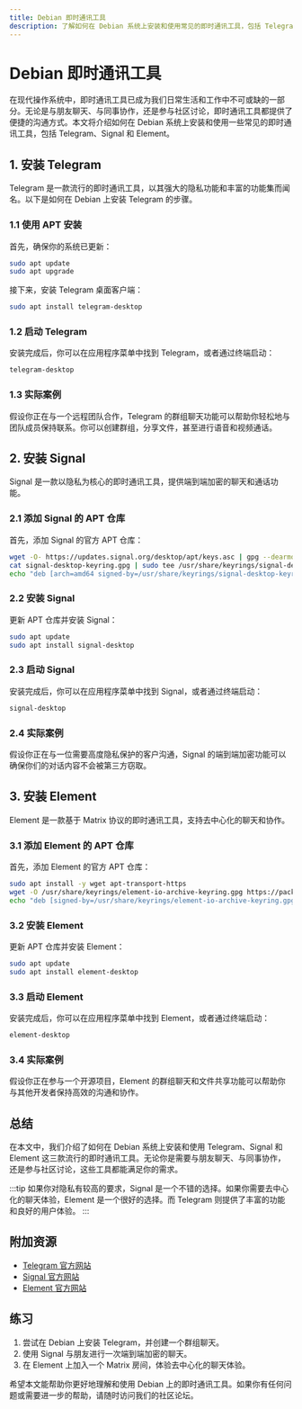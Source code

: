 ```yaml
---
title: Debian 即时通讯工具
description: 了解如何在 Debian 系统上安装和使用常见的即时通讯工具，包括 Telegram、Signal 和 Element。本文适合初学者，提供详细的步骤和实际案例。
---
```


# Debian 即时通讯工具

在现代操作系统中，即时通讯工具已成为我们日常生活和工作中不可或缺的一部分。无论是与朋友聊天、与同事协作，还是参与社区讨论，即时通讯工具都提供了便捷的沟通方式。本文将介绍如何在 Debian 系统上安装和使用一些常见的即时通讯工具，包括 Telegram、Signal 和 Element。

## 1. 安装 Telegram

Telegram 是一款流行的即时通讯工具，以其强大的隐私功能和丰富的功能集而闻名。以下是如何在 Debian 上安装 Telegram 的步骤。

### 1.1 使用 APT 安装

首先，确保你的系统已更新：

```bash
sudo apt update
sudo apt upgrade
```

接下来，安装 Telegram 桌面客户端：

```bash
sudo apt install telegram-desktop
```

### 1.2 启动 Telegram

安装完成后，你可以在应用程序菜单中找到 Telegram，或者通过终端启动：

```bash
telegram-desktop
```

### 1.3 实际案例

假设你正在与一个远程团队合作，Telegram 的群组聊天功能可以帮助你轻松地与团队成员保持联系。你可以创建群组，分享文件，甚至进行语音和视频通话。

## 2. 安装 Signal

Signal 是一款以隐私为核心的即时通讯工具，提供端到端加密的聊天和通话功能。

### 2.1 添加 Signal 的 APT 仓库

首先，添加 Signal 的官方 APT 仓库：

```bash
wget -O- https://updates.signal.org/desktop/apt/keys.asc | gpg --dearmor > signal-desktop-keyring.gpg
cat signal-desktop-keyring.gpg | sudo tee /usr/share/keyrings/signal-desktop-keyring.gpg > /dev/null
echo "deb [arch=amd64 signed-by=/usr/share/keyrings/signal-desktop-keyring.gpg] https://updates.signal.org/desktop/apt xenial main" | sudo tee /etc/apt/sources.list.d/signal-xenial.list
```

### 2.2 安装 Signal

更新 APT 仓库并安装 Signal：

```bash
sudo apt update
sudo apt install signal-desktop
```

### 2.3 启动 Signal

安装完成后，你可以在应用程序菜单中找到 Signal，或者通过终端启动：

```bash
signal-desktop
```

### 2.4 实际案例

假设你正在与一位需要高度隐私保护的客户沟通，Signal 的端到端加密功能可以确保你们的对话内容不会被第三方窃取。

## 3. 安装 Element

Element 是一款基于 Matrix 协议的即时通讯工具，支持去中心化的聊天和协作。

### 3.1 添加 Element 的 APT 仓库

首先，添加 Element 的官方 APT 仓库：

```bash
sudo apt install -y wget apt-transport-https
wget -O /usr/share/keyrings/element-io-archive-keyring.gpg https://packages.element.io/debian/element-io-archive-keyring.gpg
echo "deb [signed-by=/usr/share/keyrings/element-io-archive-keyring.gpg] https://packages.element.io/debian/ default main" | sudo tee /etc/apt/sources.list.d/element-io.list
```

### 3.2 安装 Element

更新 APT 仓库并安装 Element：

```bash
sudo apt update
sudo apt install element-desktop
```

### 3.3 启动 Element

安装完成后，你可以在应用程序菜单中找到 Element，或者通过终端启动：

```bash
element-desktop
```

### 3.4 实际案例

假设你正在参与一个开源项目，Element 的群组聊天和文件共享功能可以帮助你与其他开发者保持高效的沟通和协作。

## 总结

在本文中，我们介绍了如何在 Debian 系统上安装和使用 Telegram、Signal 和 Element 这三款流行的即时通讯工具。无论你是需要与朋友聊天、与同事协作，还是参与社区讨论，这些工具都能满足你的需求。

:::tip
如果你对隐私有较高的要求，Signal 是一个不错的选择。如果你需要去中心化的聊天体验，Element 是一个很好的选择。而 Telegram 则提供了丰富的功能和良好的用户体验。
:::

## 附加资源

- [Telegram 官方网站](https://telegram.org/)
- [Signal 官方网站](https://signal.org/)
- [Element 官方网站](https://element.io/)

## 练习

1. 尝试在 Debian 上安装 Telegram，并创建一个群组聊天。
2. 使用 Signal 与朋友进行一次端到端加密的聊天。
3. 在 Element 上加入一个 Matrix 房间，体验去中心化的聊天体验。

希望本文能帮助你更好地理解和使用 Debian 上的即时通讯工具。如果你有任何问题或需要进一步的帮助，请随时访问我们的社区论坛。